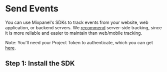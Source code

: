 # Send Events



You can use Mixpanel's SDKs to track events from your website, web application, or backend servers. We [recommend](/docs/tracking-methods/choosing-the-right-method) server-side tracking, since it is more reliable and easier to maintain than web/mobile tracking.

Note: You'll need your Project Token to authenticate, which you can get [here](https://mixpanel.com/settings/project).


## Step 1: Install the SDK
